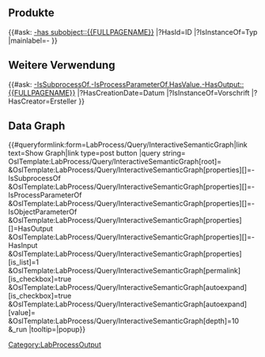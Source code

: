 <includeonly>
== Produkte ==
{{#ask: [[Category:LabProcessOutput]] [[-has subobject::{{FULLPAGENAME}}]]
<!-- |?HasWikiId=Wiki ID -->
|?HasId=ID
|?IsInstanceOf=Typ
|mainlabel=-
<!-- |@deferred -->
}}

== Weitere Verwendung ==
<!-- SuccessorProcess.-IsSubprocessOf.-IsProcessParameterOf.HasValue.-HasOutput.ThisProcess -->
{{#ask: [[-IsSubprocessOf.-IsProcessParameterOf.HasValue.-HasOutput::{{FULLPAGENAME}}]]
|?HasCreationDate=Datum
|?IsInstanceOf=Vorschrift
|?HasCreator=Ersteller
}}

== Data Graph ==
{{#queryformlink:form=LabProcess/Query/InteractiveSemanticGraph|link text=Show Graph|link type=post button
|query string=
OslTemplate:LabProcess/Query/InteractiveSemanticGraph[root]={{FULLPAGENAME}}
&OslTemplate:LabProcess/Query/InteractiveSemanticGraph[properties][]=-IsSubprocessOf
&OslTemplate:LabProcess/Query/InteractiveSemanticGraph[properties][]=-IsProcessParameterOf
&OslTemplate:LabProcess/Query/InteractiveSemanticGraph[properties][]=-IsObjectParameterOf
&OslTemplate:LabProcess/Query/InteractiveSemanticGraph[properties][]=HasOutput
&OslTemplate:LabProcess/Query/InteractiveSemanticGraph[properties][]=-HasInput
&OslTemplate:LabProcess/Query/InteractiveSemanticGraph[properties][is_list]=1
&OslTemplate:LabProcess/Query/InteractiveSemanticGraph[permalink][is_checkbox]=true
&OslTemplate:LabProcess/Query/InteractiveSemanticGraph[autoexpand][is_checkbox]=true
&OslTemplate:LabProcess/Query/InteractiveSemanticGraph[autoexpand][value]=
&OslTemplate:LabProcess/Query/InteractiveSemanticGraph[depth]=10
&_run
|tooltip=|popup}}
</includeonly>